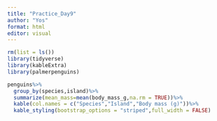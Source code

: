 ```yaml
---
title: "Practice_Day9"
author: "Yos"
format: html
editor: visual
---
```


```r
rm(list = ls())
library(tidyverse)
library(kableExtra)
library(palmerpenguins)
```

```r
penguins%>%
  group_by(species,island)%>%
  summarize(mean_mass=mean(body_mass_g,na.rm = TRUE))%>%
  kable(col.names = c("Species","Island","Body mass (g)"))%>%
  kable_styling(bootstrap_options = "striped",full_width = FALSE)
```

